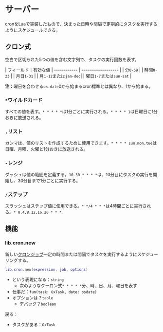 # サーバー

cronをLuaで実装したもので、決まった日時や間隔で定期的にタスクを実行するようにスケジュールできる。

## クロン式

空白で区切られた5つの値を含む文字列で、タスクの実行回数を表す。

| フィールド｜有効な値
| ------------ | ------------------- |
| 分`0-59`              |
| 時間`0-23`              |
| 月日`1-31`              |
| 月`1-12`または`jan-dec`|
| 曜日`1-7`または`sun-sat`  |

**注：**&#x66DC;日を合わせる`os.date`0から始まるcron標準とは異なり、1から始まる。

### `*`ワイルドカード

すべての値を表す。`* * * * *`は1分ごとに実行される。`* * * * 1`は日曜日に1分おきに放送される。

### `,`リスト

カンマは、値のリストを作成するために使用できます。`* * * * sun,mon,tue`は日曜、月曜、火曜と1分おきに放送される。

### `-`レンジ

ダッシュは値の範囲を定義する。`10-30 * * * *`は、10分目にタスクの実行を開始し、30分目まで1分ごとに実行する。

### `/`ステップ

スラッシュはステップ値に使用できる。`* */4 * * *`は4時間ごとに実行される。`* 0,4,8,12,16,20 * * *`.

## 機能

### lib.cron.new

新しい[クロンジョブ](https://en.wikipedia.org/wiki/Cron)一定の時間または間隔でタスクを実行するようにスケジューリングする。

```lua
lib.cron.new(expression, job, options)
```

* という表現になる：`string`
  * 次のようなクーロン式`* * * * *`分、時、日、月、曜日を表す
* 仕事だ：`fun(task: OxTask, date: osdate)`
* オプションは？`table`
  * デバッグ？`boolean`

戻る：

* タスクがある：`OxTask`
